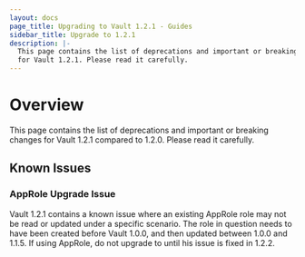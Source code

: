```yaml
---
layout: docs
page_title: Upgrading to Vault 1.2.1 - Guides
sidebar_title: Upgrade to 1.2.1
description: |-
  This page contains the list of deprecations and important or breaking changes
  for Vault 1.2.1. Please read it carefully.
---
```


# Overview

This page contains the list of deprecations and important or breaking changes
for Vault 1.2.1 compared to 1.2.0. Please read it carefully.

## Known Issues

### AppRole Upgrade Issue

Vault 1.2.1 contains a known issue where an existing AppRole role
may not be read or updated under a specific scenario. The role in 
question needs to have been created before Vault 1.0.0, and then updated 
between 1.0.0 and 1.1.5. If using AppRole, do not upgrade to until 
his issue is fixed in 1.2.2.
